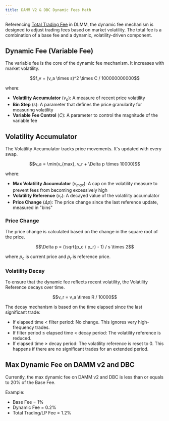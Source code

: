 ```yaml
---
title: DAMM V2 & DBC Dynamic Fees Math
---
```


Referencing [Total Trading Fee](/anti-sniper-suite/dynamic-fees/2-dlmm-dynamic-fees-math#total-trading-fee) in DLMM, the dynamic fee mechanism is designed to adjust trading fees based on market volatility. The total fee is a combination of a base fee and a dynamic, volatility-driven component.

## Dynamic Fee (Variable Fee)

The variable fee is the core of the dynamic fee mechanism. It increases with market volatility.

<div align="center">
$$f_v = (v_a \times s)^2 \times C / 100000000000$$
</div>

where:
- **Volatility Accumulator** ($v_a$): A measure of recent price volatility
- **Bin Step** ($s$): A parameter that defines the price granularity for measuring volatility  
- **Variable Fee Control** ($C$): A parameter to control the magnitude of the variable fee

## Volatility Accumulator

The Volatility Accumulator tracks price movements. It's updated with every swap.

<div align="center">
$$v_a = \min(v_{max}, v_r + \Delta p \times 10000)$$
</div>

where:
- **Max Volatility Accumulator** ($v_{max}$): A cap on the volatility measure to prevent fees from becoming excessively high
- **Volatility Reference** ($v_r$): A decayed value of the volatility accumulator
- **Price Change** ($\Delta p$): The price change since the last reference update, measured in "bins"

### Price Change
The price change is calculated based on the change in the square root of the price.

<div align="center">
$$\Delta p = (\sqrt{p_c / p_r} - 1) / s \times 2$$
</div>

where $p_c$ is current price and $p_r$ is reference price.

### Volatility Decay

To ensure that the dynamic fee reflects recent volatility, the Volatility Reference decays over time.

<div align="center">
$$v_r = v_a \times R / 10000$$
</div>

The decay mechanism is based on the time elapsed since the last significant trade:

- If elapsed time < filter period: No change. This ignores very high-frequency trades.
- If filter period ≤ elapsed time < decay period: The volatility reference is reduced.
- If elapsed time ≥ decay period: The volatility reference is reset to 0. This happens if there are no significant trades for an extended period.

## Max Dynamic Fee on DAMM v2 and DBC

Currently, the max dynamic fee on DAMM v2 and DBC is less than or equals to 20% of the Base Fee. 

Example: 
- Base Fee = 1%
- Dynamic Fee = 0.2%
- Total Trading/LP Fee = 1.2%
